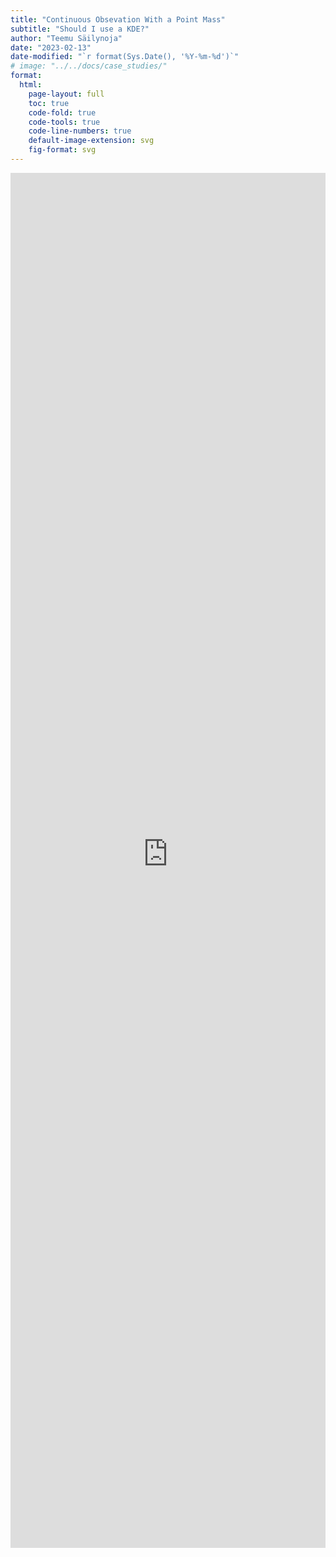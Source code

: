 ```yaml
---
title: "Continuous Obsevation With a Point Mass"
subtitle: "Should I use a KDE?"
author: "Teemu Säilynoja"
date: "2023-02-13"
date-modified: "`r format(Sys.Date(), '%Y-%m-%d')`"
# image: "../../docs/case_studies/"
format:
  html:
    page-layout: full
    toc: true
    code-fold: true
    code-tools: true
    code-line-numbers: true
    default-image-extension: svg
    fig-format: svg
---
```




<iframe height="2200" width="100%" frameborder="no" src="https://teemusailynoja.shinyapps.io/ppc_continuous/" allowtransparency="true">
</iframe>
